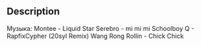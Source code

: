 
== Description ==
Музыка:
Montee - Liquid Star
Serebro - mi mi mi
Schoolboy Q - RapfixCypher (20syl Remix)
Wang Rong Rollin - Chick Chick